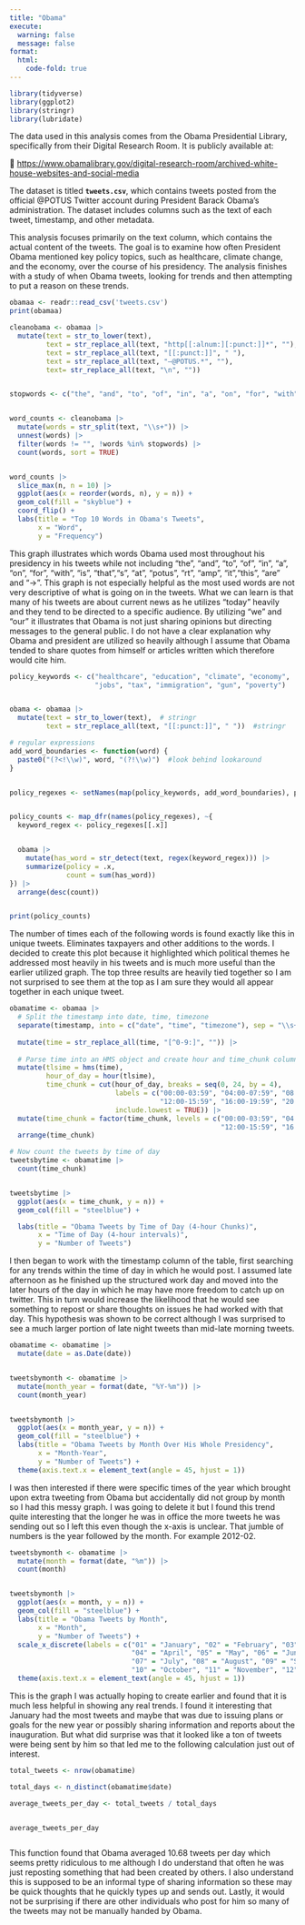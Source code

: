 ```yaml
---
title: "Obama"
execute: 
  warning: false
  message: false
format:
  html: 
    code-fold: true
---
```


```r
library(tidyverse)
library(ggplot2)
library(stringr)
library(lubridate)


```

The data used in this analysis comes from the Obama Presidential Library, specifically from their Digital Research Room. It is publicly available at:

🔗 <https://www.obamalibrary.gov/digital-research-room/archived-white-house-websites-and-social-media>

The dataset is titled **`tweets.csv`**, which contains tweets posted from the official \@POTUS Twitter account during President Barack Obama’s administration. The dataset includes columns such as the text of each tweet, timestamp, and other metadata.

This analysis focuses primarily on the text column, which contains the actual content of the tweets. The goal is to examine how often President Obama mentioned key policy topics, such as healthcare, climate change, and the economy, over the course of his presidency. The analysis finishes with a study of when Obama tweets, looking for trends and then attempting to put a reason on these trends.

```r


obamaa <- readr::read_csv('tweets.csv')
print(obamaa)

```

```r
cleanobama <- obamaa |>
  mutate(text = str_to_lower(text),
         text = str_replace_all(text, "http[[:alnum:][:punct:]]*", ""),  
         text = str_replace_all(text, "[[:punct:]]", " "),
         text = str_replace_all(text, "—@POTUS.*", ""),
         text= str_replace_all(text, "\n", "")) 


stopwords <- c("the", "and", "to", "of", "in", "a", "on", "for", "with", "is", "that","s", "at", "potus", "  ", "rt", "amp", "it","this", "are","→")


word_counts <- cleanobama |>
  mutate(words = str_split(text, "\\s+")) |>  
  unnest(words) |>  
  filter(words != "", !words %in% stopwords) |>  
  count(words, sort = TRUE)  


word_counts |>
  slice_max(n, n = 10) |> 
  ggplot(aes(x = reorder(words, n), y = n)) +
  geom_col(fill = "skyblue") +
  coord_flip() +
  labs(title = "Top 10 Words in Obama's Tweets",
       x = "Word",
       y = "Frequency")

```

This graph illustrates which words Obama used most throughout his presidency in his tweets while not including "the", "and", "to", "of", "in", "a", "on", "for", "with", "is", "that","s", "at", "potus", "rt", "amp", "it","this", "are" and "→". This graph is not especially helpful as the most used words are not very descriptive of what is going on in the tweets. What we can learn is that many of his tweets are about current news as he utilizes "today" heavily and they tend to be directed to a specific audience. By utilizing "we" and "our" it illustrates that Obama is not just sharing opinions but directing messages to the general public. I do not have a clear explanation why Obama and president are utilized so heavily although I assume that Obama tended to share quotes from himself or articles written which therefore would cite him.

```r




policy_keywords <- c("healthcare", "education", "climate", "economy", 
                     "jobs", "tax", "immigration", "gun", "poverty")


obama <- obamaa |>
  mutate(text = str_to_lower(text),  # stringr
         text = str_replace_all(text, "[[:punct:]]", " "))  #stringr

# regular expressions
add_word_boundaries <- function(word) {
  paste0("(?<!\\w)", word, "(?!\\w)")  #look behind lookaround
}


policy_regexes <- setNames(map(policy_keywords, add_word_boundaries), policy_keywords)


policy_counts <- map_dfr(names(policy_regexes), ~{
  keyword_regex <- policy_regexes[[.x]]


  obama |>
    mutate(has_word = str_detect(text, regex(keyword_regex))) |>
    summarize(policy = .x,
              count = sum(has_word))  
}) |>
  arrange(desc(count))


print(policy_counts)


```

The number of times each of the following words is found exactly like this in unique tweets. Eliminates taxpayers and other additions to the words. I decided to create this plot because it highlighted which political themes he addressed most heavily in his tweets and is much more useful than the earlier utilized graph. The top three results are heavily tied together so I am not surprised to see them at the top as I am sure they would all appear together in each unique tweet.

```r
obamatime <- obamaa |>
  # Split the timestamp into date, time, timezone
  separate(timestamp, into = c("date", "time", "timezone"), sep = "\\s+") |>
  
  mutate(time = str_replace_all(time, "[^0-9:]", "")) |>  
  
  # Parse time into an HMS object and create hour and time_chunk columns
  mutate(tlsime = hms(time),  
         hour_of_day = hour(tlsime),  
         time_chunk = cut(hour_of_day, breaks = seq(0, 24, by = 4), 
                          labels = c("00:00-03:59", "04:00-07:59", "08:00-11:59", 
                                     "12:00-15:59", "16:00-19:59", "20:00-23:59"), 
                          include.lowest = TRUE)) |> 
  mutate(time_chunk = factor(time_chunk, levels = c("00:00-03:59", "04:00-07:59", "08:00-11:59", 
                                                    "12:00-15:59", "16:00-19:59", "20:00-23:59"))) |>  
  arrange(time_chunk) 

# Now count the tweets by time of day
tweetsbytime <- obamatime |>
  count(time_chunk)  


tweetsbytime |>
  ggplot(aes(x = time_chunk, y = n)) +
  geom_col(fill = "steelblue") +

  labs(title = "Obama Tweets by Time of Day (4-hour Chunks)",
       x = "Time of Day (4-hour intervals)",
       y = "Number of Tweets")
```

I then began to work with the timestamp column of the table, first searching for any trends within the time of day in which he would post. I assumed late afternoon as he finished up the structured work day and moved into the later hours of the day in which he may have more freedom to catch up on twitter. This in turn would increase the likelihood that he would see something to repost or share thoughts on issues he had worked with that day. This hypothesis was shown to be correct although I was surprised to see a much larger portion of late night tweets than mid-late morning tweets.

```r
obamatime <- obamatime |>
  mutate(date = as.Date(date)) 


tweetsbymonth <- obamatime |>
  mutate(month_year = format(date, "%Y-%m")) |>  
  count(month_year)  


tweetsbymonth |>
  ggplot(aes(x = month_year, y = n)) +
  geom_col(fill = "steelblue") +
  labs(title = "Obama Tweets by Month Over His Whole Presidency",
       x = "Month-Year",
       y = "Number of Tweets") +
  theme(axis.text.x = element_text(angle = 45, hjust = 1))  
```

I was then interested if there were specific times of the year which brought upon extra tweeting from Obama but accidentally did not group by month so I had this messy graph. I was going to delete it but I found this trend quite interesting that the longer he was in office the more tweets he was sending out so I left this even though the x-axis is unclear. That jumble of numbers is the year followed by the month. For example 2012-02.

```r
tweetsbymonth <- obamatime |>
  mutate(month = format(date, "%m")) |>
  count(month)  


tweetsbymonth |>
  ggplot(aes(x = month, y = n)) +
  geom_col(fill = "steelblue") +
  labs(title = "Obama Tweets by Month",
       x = "Month",
       y = "Number of Tweets") +
  scale_x_discrete(labels = c("01" = "January", "02" = "February", "03" = "March", 
                              "04" = "April", "05" = "May", "06" = "June",
                              "07" = "July", "08" = "August", "09" = "September", 
                              "10" = "October", "11" = "November", "12" = "December")) +
  theme(axis.text.x = element_text(angle = 45, hjust = 1))  
```

This is the graph I was actually hoping to create earlier and found that it is much less helpful in showing any real trends. I found it interesting that January had the most tweets and maybe that was due to issuing plans or goals for the new year or possibly sharing information and reports about the inauguration. But what did surprise was that it looked like a ton of tweets were being sent by him so that led me to the following calculation just out of interest.

```r

total_tweets <- nrow(obamatime)

total_days <- n_distinct(obamatime$date)

average_tweets_per_day <- total_tweets / total_days


average_tweets_per_day



```

This function found that Obama averaged 10.68 tweets per day which seems pretty ridiculous to me although I do understand that often he was just reposting something that had been created by others. I also understand this is supposed to be an informal type of sharing information so these may be quick thoughts that he quickly types up and sends out. Lastly, it would not be surprising if there are other individuals who post for him so many of the tweets may not be manually handed by Obama.

